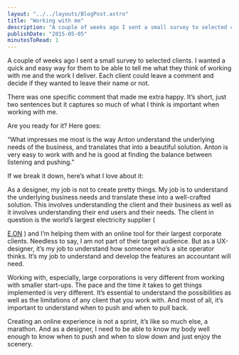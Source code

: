 ```yaml
---
layout: "../../layouts/BlogPost.astro"
title: "Working with me"
description: "A couple of weeks ago I sent a small survey to selected clients. I wanted a quick and easy way for them to be able to tell me what they think of working with me and the work I deliver. Each client could leave a comment and decide if they wanted to leave their name or not.\n\n\nThere was one specific comment that made me extra happy. It’s short, just two sentences but it captures so much of what I think is important when working with me.\n\n\nAre you ready for it? Here goes:\n\n\n\n\n\n“What impresses me mos"
publishDate: "2015-05-05"
minutesToRead: 1
---
```


<p>A couple of weeks ago I sent a small survey to selected clients. I wanted a quick and easy way for them to be able to tell me what they think of working with me and the work I deliver. Each client could leave a comment and decide if they wanted to leave their name or not.</p>
<p>There was one specific comment that made me extra happy. It’s short, just two sentences but it captures so much of what I think is important when working with me.</p>
<p>Are you ready for it? Here goes:</p>
<div class="blockquote">
</div>
<div>
<p>“What impresses me most is the way Anton understand the underlying needs of the business, and translates that into a beautiful solution. Anton is very easy to work with and he is good at finding the balance between listening and pushing.” </p>
</div>
<p>If we break it down, here’s what I love about it:</p>
<p>As a designer, my job is not to create pretty things. My job is to understand the underlying business needs and translate these into a well-crafted solution. This involves understanding the client and their business as well as it involves understanding their end users and their needs. The client in question is the world’s largest electricity supplier ( </p>
<a href="http://www.eon.com/en.html?ref="antonsten".com" target="_blank">E.ON</a>
 ) and I’m helping them with an online tool for their largest corporate clients. Needless to say, I am not part of their target audience. But as a UX-designer, it’s my job to understand how someone who’s a site operator thinks. It’s my job to understand and develop the features an accountant will need.</p>
<p>Working with, especially, large corporations is very different from working with smaller start-ups. The pace and the time it takes to get things implemented is very different. It’s essential to understand the possibilities as well as the limitations of any client that you work with. And most of all, it’s important to understand when to push and when to pull back.</p>
<p>Creating an online experience is not a sprint, it’s like so much else, a marathon. And as a designer, I need to be able to know my body well enough to know when to push and when to slow down and just enjoy the scenery.</p>
